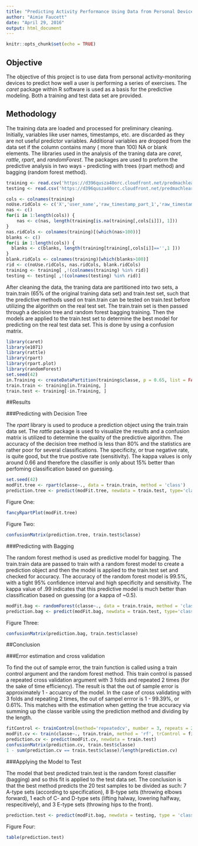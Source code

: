 ```yaml
---
title: "Predicting Activity Performance Using Data from Personal Devices"
author: "Aimie Faucett"
date: "April 29, 2016"
output: html_document
---
```


```r
knitr::opts_chunk$set(echo = TRUE)
```

## Objective

The objective of this project is to use data from personal activity-monitoring devices to predict how well a user is performing a series of exercises. The *caret* package within R software is used as a basis for the predictive modeling. Both a training and test data set are provided. 

## Methodology

The training data are loaded and processed for preliminary cleaning. Initially, variables like user names, timestamps, etc. are discarded as they are not useful predictor variables. Additional variables are dropped from the data set if the column contains many ( more than 100) NA or blank elements. The libraries used in the analysis of the traning data are *caret*, *rattle*, *rpart*, and *randomForest*. The packages are used to preform the predictive analysis in two ways - predicting with trees (rpart method) and bagging (random forest method).

```r
training <- read.csv('https://d396qusza40orc.cloudfront.net/predmachlearn/pml-training.csv', sep=',')
testing <- read.csv('https://d396qusza40orc.cloudfront.net/predmachlearn/pml-testing.csv', sep=',')
```

```r
cols <- colnames(training)
noUse.ridCols <- c('X','user_name','raw_timestamp_part_1','raw_timestamp_part_2','cvtd_timestamp','new_window','num_window')
nas <- c()
for(i in 1:length(cols)) { 
    nas <- c(nas, length(training[is.na(training[,cols[i]]), 1])) 
}
nas.ridCols <- colnames(training)[(which(nas>100))]
blanks <- c()
for(i in 1:length(cols)) { 
  blanks <- c(blanks, length(training[training[,cols[i]]=='',1 ])) 
}
blank.ridCols <- colnames(training)[which(blanks>100)]
rid <- c(noUse.ridCols, nas.ridCols, blank.ridCols)
training <- training[ ,!(colnames(training) %in% rid)]
testing <- testing[ ,!(colnames(testing) %in% rid)]
```

After cleaning the data, the traning data are partitioned into two sets, a train.train (65% of the original training data set) and train.test set, such that the predictive methods used on train.train can be tested on train.test before utilizing the algorithm on the real test set. The train.train set is then passed through a decision tree and random forest bagging training. Then the models are applied to the train.test set to determine the best model for predicting on the real test data set. This is done by using a confusion matrix.

```r
library(caret)
library(e1071)
library(rattle)
library(rpart)
library(rpart.plot)
library(randomForest)
set.seed(42)
in.Training <- createDataPartition(training$classe, p = 0.65, list = FALSE)
train.train <- training[in.Training, ]
train.test <- training[-in.Training, ]
```

##Results

###Predicting with Decision Tree

The *rpart* library is used to produce a prediction object using the train.train data set. The *rattle* package is used to visualize the results and a confusion matrix is utilized to determine the quality of the predictive algorithm. The accuracy of the decision tree method is less than 80% and the statistics are rather poor for several classifications. The specificity, or true negative rate, is quite good, but the true postive rate (sensitivity). The kappa values is only around 0.66 and therefore the classifier is only about 15% better than perfoming classification based on guessing.

```r
set.seed(42)
modFit.tree <- rpart(classe~., data = train.train, method = 'class')
prediction.tree <- predict(modFit.tree, newdata = train.test, type='class')
```

Figure One:
```r
fancyRpartPlot(modFit.tree)
```

Figure Two:
```r
confusionMatrix(prediction.tree, train.test$classe)
```

###Predicting with Bagging

The random forest method is used as predictive model for bagging. The train.train data are passed to train with a random forest model to create a prediction object and then the model is applied to the train.test set and checked for accuracy. The accuracy of the random forest model is 99.5%, with a tight 95% confidence interval and high specificity and sensitivity. The kappa value of .99 indicates that this predictive model is much better than classification based on guessing (or a kappa of ~0.5).

```r
modFit.bag <- randomForest(classe~., data = train.train, method = 'class')
prediction.bag <- predict(modFit.bag, newdata = train.test, type='class')
```

Figure Three:
```r
confusionMatrix(prediction.bag, train.test$classe)
```

##Conclusion

###Error estimation and cross validation

To find the out of sample error, the train function is called using a train control argument and the random forest method. This train control is passed a repeated cross validation argument with 3 folds and repeated 2 times (for the sake of time efficiency). The result is that the out of sample error is approximately 1 - accuarcy of the model. In the case of cross validating with 3 folds and repeating 2 times, the out of sampel errror is 1 - 99.39%, or 0.61%. This matches with the estimation when getting the true accuracy via summing up the classe varible using the prediction method and dividing by the length.

```r
fitControl <- trainControl(method='repeatedcv', number = 3, repeats = 2)
modFit.cv <- train(classe~., train.train, method = 'rf', trControl = fitControl)
prediction.cv <- predict(modFit.cv, newdata = train.test)
confusionMatrix(prediction.cv, train.test$classe)
1 - sum(prediction.cv == train.test$classe)/length(prediction.cv)
```

###Applying the Model to Test

The model that best predicted train.test is the random forest classifier (bagging) and so this fit is applied to the test data set. The conclusion is that the best method predicts the 20 test samples to be divided as such: 7 A-type sets (according to specification), 8 B-type sets (throwing elbows forward), 1 each of C- and D-type sets (lifting halway, lowering halfway, respecitively), and 3 E-type sets (throwing hips to the front). 

```r
prediction.test <- predict(modFit.bag, newdata = testing, type = 'class')
```

Figure Four:
```r
table(prediction.test)
```
